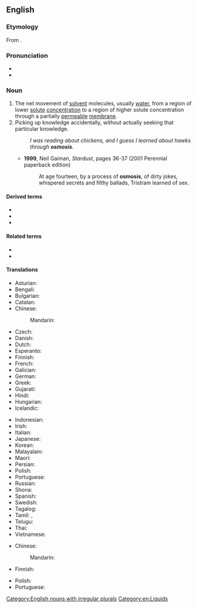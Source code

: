 {{also|ósmosis}}
==English==
{{wikipedia}}

===Etymology===
From {{der|en|grc|ὠσμός||push}}.

===Pronunciation===
* {{IPA|en|/ɒzˈmoʊsɪs/|/ɒsˈmoʊsɪs/}}
* {{rhymes|en|oʊsɪs}}

===Noun===
{{en-noun|~|osmoses}}

# The net movement of [[solvent]] molecules, usually [[water]], from a region of lower [[solute]] [[concentration]] to a region of higher solute concentration through a partially [[permeable]] [[membrane]].
# Picking up knowledge accidentally, without actually seeking that particular knowledge.
#: ''I was reading about chickens, and I guess I learned about hawks through '''osmosis'''''.
#* '''1999''', Neil Gaiman, ''Stardust'', pages 36-37 (2001 Perennial paperback edition)
#*: At age fourteen, by a process of '''osmosis''', of dirty jokes, whispered secrets and filthy ballads, Tristram learned of sex.

====Derived terms====
* {{l|en|electroosmosis}}
* {{l|en|endosmosis}}
* {{l|en|exosmosis}}

====Related terms====
* {{l|en|osmotic}}
* {{l|en|osmose}}

====Translations====
{{trans-top|movement of molecules}}
* Asturian: {{t|ast|ósmosis|f}}
* Bengali: {{t|bn|অভিস্রবণ}}
* Bulgarian: {{t|bg|осмоза|f}}
* Catalan: {{t|ca|osmosi|f}}
* Chinese:
*: Mandarin: {{t+|cmn|渗透|tr=shèntòu|sc=Hani}}
* Czech: {{t|cs|osmóza|f}}
* Danish: {{t+|da|osmose|c}}
* Dutch: {{t+|nl|osmose|f}}
* Esperanto: {{t|eo|osmozo}}
* Finnish: {{t+|fi|osmoosi}}
* French: {{t+check|fr|osmose|f}}
* Galician: {{t+|gl|osmose|f}}
* German: {{t+check|de|Osmose|f}}
* Greek: {{t+|el|ώσμωση}}
* Gujarati: {{t|gu|અભિસરણ}}
* Hindi: {{t|hi|परासरण}}
* Hungarian: {{t+|hu|ozmózis}}
* Icelandic: {{t|is|himnuflæði}}
{{trans-mid}}
* Indonesian: {{t+|id|osmosis}}
* Irish: {{t|ga|osmóis|f}}
* Italian: {{t+check|it|osmosi|f}}
* Japanese: {{t+|ja|浸透|tr=shintou|sc=Jpan}}
* Korean: {{t+|ko|삼투}}
* Malayalam: {{t+|ml|വൃതിവ്യാപനം|sc=Mlym}}
* Maori: {{t|mi|rerewai}}
* Persian: {{t|fa|اسمز|tr=osmoz}}
* Polish: {{t|pl|osmoza|f}}
* Portuguese: {{t+|pt|osmose}}
* Russian: {{t+|ru|о́смос|m}}
* Shona: {{t|sn|musenerera}}
* Spanish: {{t+|es|ósmosis|f}}
* Swedish: {{t+|sv|osmos|c}}
* Tagalog: {{t|tl|pananagos}}
* Tamil: {{t+|ta|சவ்வூடு பரவல்|sc=Taml}}, {{t|ta|பிரசாரணம்|sc=Taml}}
* Telugu: {{t+|te|ద్రవాభిసరణం|sc=Telu}}
* Thai: {{t|th|การออสโมสิส}}
* Vietnamese: {{t|vi|[[sự]] [[thẩm thấu]]}}
{{trans-bottom}}

{{trans-top|picking up knowledge accidentally}}
* Chinese:
*: Mandarin: {{t+|cmn|耳濡目染|tr=ěrrúmùrǎn}}
* Finnish: {{t+|fi|samalla}} {{qualifier|adverb: through osmosis}}
{{trans-mid}}
* Polish: {{t|pl|osmoza|f}}
* Portuguese: {{t+|pt|osmose|f}}
{{trans-bottom}}

[[Category:English nouns with irregular plurals]]
[[Category:en:Liquids]]